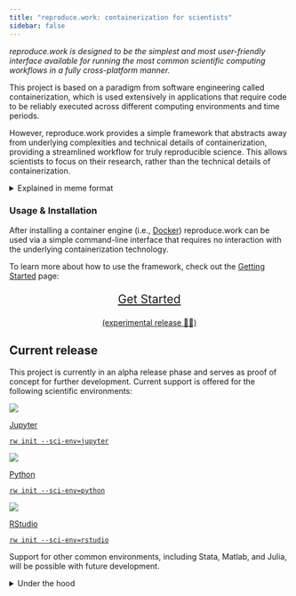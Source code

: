```yaml
---
title: "reproduce.work: containerization for scientists"
sidebar: false
---
```



*reproduce.work is designed to be the simplest and most user-friendly interface available for running the most common scientific computing workflows in a fully cross-platform manner.* 

This project is based on a paradigm from software engineering called containerization, which is used extensively in applications that require code to be reliably executed across different computing environments and time periods. 

However, reproduce.work provides a simple framework that abstracts away from underlying complexities and technical details of containerization, providing a streamlined workflow for truly reproducible science. This allows scientists to focus on their research, rather than the technical details of containerization.



<details>
<summary>Explained in meme format</summary>
<div id="shoggoth" class="bleedover-image-wrapper">
<img src="/files/img/shoggoth.png" alt="reproduce.work represented as shoggoth meme" />
</div>
</details>


### Usage &amp; Installation

After installing a container engine (i.e., [Docker](https://docs.docker.com/get-docker/)) reproduce.work can be used via a simple command-line interface that requires no interaction with the underlying containerization technology. 

To learn more about how to use the framework, check out the [Getting Started](/docs/getting-started) page:

<div style="text-align:center;">
<!-- Call to Action Button -->
<a href="./docs/getting-started.html">
<p style="font-size: 1.5em;" class="cta-button">
Get Started
<p style="font-size: 1em;">(experimental release 🧑‍🔬)</p>
</p>
</a>
</div>



## Current release

This project is currently in an alpha release phase and serves as proof of concept for further development. Current support is offered for the following scientific environments:

<div class="logo-container">
<div class="logo-item">
<a href="/docs/getting-started.html?jupyter#basic-commands">
<img src="/files/img/logos/jupyter.svg" class="logo-image">
<div class="logo-text">
<p>Jupyter<p>
`rw init --sci-env=jupyter`
</div>
</a>
</div>
<div class="logo-item">
<a href="/docs/getting-started.html?python#basic-commands">
<img src="/files/img/logos/python.png" class="logo-image">
<div class="logo-text">
<p>Python<p>
`rw init --sci-env=python`
</div>
</a>
</div>
<div class="logo-item">
<a href="/docs/getting-started.html?rstudio#basic-commands">
<img src="/files/img/logos/rstudio.png" class="logo-image">
<div class="logo-text">
<p>RStudio<p>
`rw init --sci-env=rstudio`
</div>
</a>
</div>
</div>

Support for other common environments, including Stata, Matlab, and Julia, will be possible with future development.

<details>
<summary>Under the hood</summary>
In its current iteration, reproduce.work is a Node-based command line executable that is designed to be a user-friendly interface for:
 
- building and running common scientific container images, 
- managing files and volume interactions with containers, and 
- dealing with local port management. 

These are common headaches for users of containers and are exactly the types of issues that reproduce.work is designed to automate. Outside of requiring a local installation, this tool does not assume that its users are familiar with containerization software at all, while simultaneously allowing them to build cross-platform compatible code with minimal interruption to their existing scientific workflows.  
</details>